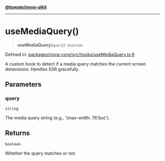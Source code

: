 [**@tuwaio/nova-uikit**](../../../README.md)

***

# useMediaQuery()

> **useMediaQuery**(`query`): `boolean`

Defined in: [packages/nova-core/src/hooks/useMediaQuery.ts:9](https://github.com/TuwaIO/nova-uikit/blob/2ae3a349604a64908af94ae1f3372a75a95a5510/packages/nova-core/src/hooks/useMediaQuery.ts#L9)

A custom hook to detect if a media query matches the current screen dimensions.
Handles SSR gracefully.

## Parameters

### query

`string`

The media query string (e.g., '(max-width: 767px)').

## Returns

`boolean`

Whether the query matches or not.
